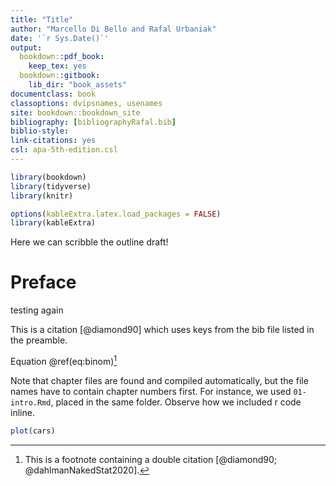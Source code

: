 ```yaml
---
title: "Title"
author: "Marcello Di Bello and Rafal Urbaniak"
date: '`r Sys.Date()`'
output:
  bookdown::pdf_book: 
    keep_tex: yes
  bookdown::gitbook:
    lib_dir: "book_assets"
documentclass: book
classoptions: dvipsnames, usenames
site: bookdown::bookdown_site
bibliography: [bibliographyRafal.bib]
biblio-style: 
link-citations: yes
csl: apa-5th-edition.csl
---
```


<!-- github-repo: rstudio/bookdown-demo -->


```r
library(bookdown)
library(tidyverse)
library(knitr)

options(kableExtra.latex.load_packages = FALSE)
library(kableExtra)
```



Here we can scribble the outline draft!  


\begin{enumerate}

\item Chapter blah.

\end{enumerate}


# Preface {-}


testing again



\begin{align} 
  f\left(k\right) = \binom{n}{k} p^k\left(1-p\right)^{n-k}
  (\#eq:binom)
\end{align} 


This is a citation [@diamond90] which uses keys from the bib file listed in the preamble.

Equation \@ref(eq:binom)^[This is a footnote containing a double citation [@diamond90; @dahlmanNakedStat2020].]

Note that chapter files are found and compiled automatically, but the file names have to contain chapter numbers first. For instance, we used `01-intro.Rmd`, placed in the same folder. Observe how we included r code inline.



```r
plot(cars)
```

